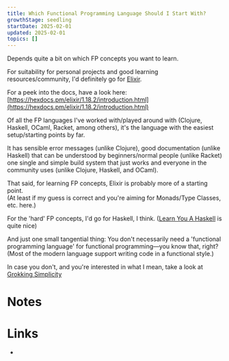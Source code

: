 ```yaml
---
title: Which Functional Programming Language Should I Start With?
growthStage: seedling
startDate: 2025-02-01
updated: 2025-02-01
topics: []
---
```

Depends quite a bit on which FP concepts you want to learn.

For suitability for personal projects and good learning resources/community, I'd definitely go for [Elixir](https://elixir-lang.org/).

For a peek into the docs, have a look here: [https://hexdocs.pm/elixir/1.18.2/introduction.html](https://hexdocs.pm/elixir/1.18.2/introduction.html)

Of all the FP languages I've worked with/played around with (Clojure, Haskell, OCaml, Racket, among others), it's the language with the easiest setup/starting points by far.

It has sensible error messages (unlike Clojure), good documentation (unlike Haskell) that can be understood by beginners/normal people (unlike Racket) one single and simple build system that just works and everyone in the community uses (unlike Clojure, Haskell, and OCaml).

That said, for learning FP concepts, Elixir is probably more of a starting point.  
(At least if my guess is correct and you're aiming for Monads/Type Classes, etc. here.)

For the 'hard' FP concepts, I'd go for Haskell, I think. ([Learn You A Haskell](https://learnyouahaskell.github.io/introduction.html#about-this-tutorial) is quite nice)

And just one small tangential thing: You don't necessarily need a 'functional programming language' for functional programming—you know that, right? (Most of the modern language support writing code in a functional style.)  
  
In case you don't, and you're interested in what I mean, take a look at [Grokking Simplicity](https://grokkingsimplicity.com/)

# Notes


# Links
- 
